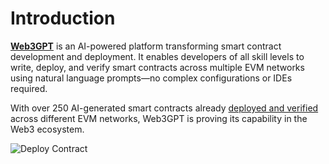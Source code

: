 
# Introduction

[**Web3GPT**](https://w3gpt.ai) is an AI-powered platform transforming smart contract development and deployment. It enables developers of all skill levels to write, deploy, and verify smart contracts across multiple EVM networks using natural language prompts—no complex configurations or IDEs required.

With over 250 AI-generated smart contracts already [deployed and verified](https://base-sepolia.blockscout.com/address/0x999FB21A651cFbB4059C5d0c2fA561E9A6354999) across different EVM networks, Web3GPT is proving its capability in the Web3 ecosystem.

<Bleed>![Deploy Contract](/assets/deploy-contract-splash.png)</Bleed>
